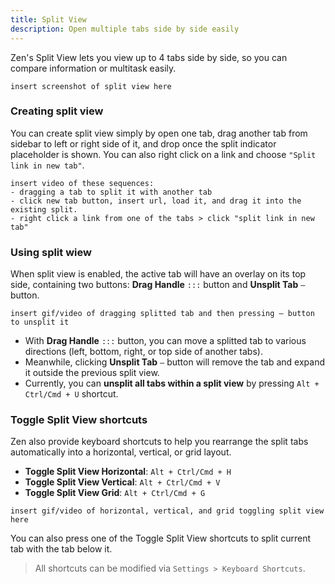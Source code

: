 ```yaml
---
title: Split View
description: Open multiple tabs side by side easily
---
```


Zen's Split View lets you view up to 4 tabs side by side, so you can compare information or multitask easily.

`insert screenshot of split view here`

### Creating split view
You can create split view simply by open one tab, drag another tab from sidebar to left or right side of it, and drop once the split indicator placeholder is shown. You can also right click on a link and choose `"Split link in new tab"`.

```
insert video of these sequences:
- dragging a tab to split it with another tab
- click new tab button, insert url, load it, and drag it into the existing split.
- right click a link from one of the tabs > click "split link in new tab"
```

### Using split wiew
When split view is enabled, the active tab will have an overlay on its top side, containing two buttons: **Drag Handle** `:::` button and **Unsplit Tab** `‒` button. 

`insert gif/video of dragging splitted tab and then pressing ‒ button to unsplit it`

- With **Drag Handle** `:::` button, you can move a splitted tab to various directions (left, bottom, right, or top side of another tabs). 
- Meanwhile, clicking **Unsplit Tab** `‒` button will remove the tab and expand it outside the previous split view.
- Currently, you can **unsplit all tabs within a split view** by pressing `Alt + Ctrl/Cmd + U` shortcut.

### Toggle Split View shortcuts

Zen also provide keyboard shortcuts to help you rearrange the split tabs automatically into a horizontal, vertical, or grid layout.

- **Toggle Split View Horizontal**: `Alt + Ctrl/Cmd + H`
- **Toggle Split View Vertical**: `Alt + Ctrl/Cmd + V`
- **Toggle Split View Grid**: `Alt + Ctrl/Cmd + G`

`insert gif/video of horizontal, vertical, and grid toggling split view here` 

You can also press one of the Toggle Split View shortcuts to split current tab with the tab below it.

> All shortcuts can be modified via `Settings > Keyboard Shortcuts`.
